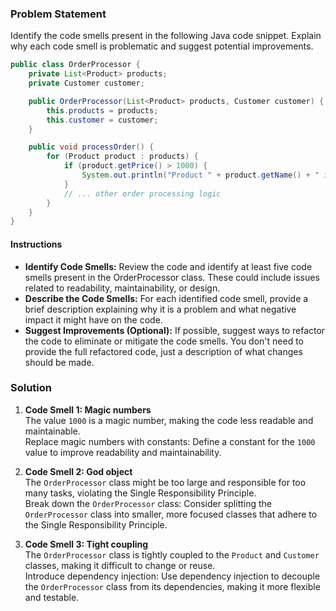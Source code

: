 

### Problem Statement
Identify the code smells present in the following Java code snippet. Explain why each code smell is problematic and suggest potential improvements.

```java copy
public class OrderProcessor {
    private List<Product> products;
    private Customer customer;

    public OrderProcessor(List<Product> products, Customer customer) {
        this.products = products;
        this.customer = customer;
    }

    public void processOrder() {
        for (Product product : products) {
            if (product.getPrice() > 1000) {
                System.out.println("Product " + product.getName() + " is expensive!");
            }
            // ... other order processing logic
        }
    }
}

```

#### Instructions
- **Identify Code Smells:** Review the code and identify at least five code smells present in the OrderProcessor class. These could include issues related to readability, maintainability, or design.
- **Describe the Code Smells:** For each identified code smell, provide a brief description explaining why it is a problem and what negative impact it might have on the code.
- **Suggest Improvements (Optional):** If possible, suggest ways to refactor the code to eliminate or mitigate the code smells. You don't need to provide the full refactored code, just a description of what changes should be made.


### Solution

1. **Code Smell 1: Magic numbers**
<br/>The value `1000` is a magic number, making the code less readable and maintainable.
<br />Replace magic numbers with constants: Define a constant for the `1000` value to improve readability and maintainability.


2. **Code Smell 2: God object**
<br/>The `OrderProcessor` class might be too large and responsible for too many tasks, violating the Single Responsibility Principle.
<br />Break down the `OrderProcessor` class: Consider splitting the `OrderProcessor` class into smaller, more focused classes that adhere to the Single Responsibility Principle.


3. **Code Smell 3: Tight coupling**
<br/>The `OrderProcessor` class is tightly coupled to the `Product` and `Customer` classes, making it difficult to change or reuse.
<br />Introduce dependency injection: Use dependency injection to decouple the `OrderProcessor` class from its dependencies, making it more flexible and testable.
